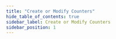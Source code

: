 ```yaml
---
title: "Create or Modify Counters"
hide_table_of_contents: true
sidebar_label: Create or Modify Counters
sidebar_position: 1
---
```





<LanguageSwitcher supportedLanguages={supportedLanguages} />

<LanguageContent language="csharp">
   <CreateOrModifyCsharp />
</LanguageContent>

<LanguageContent language="java">
   <CreateOrModifyJava />
</LanguageContent>

<LanguageContent language="python">
   <CreateOrModifyPython />
</LanguageContent>

<LanguageContent language="php">
   <CreateOrModifyPhp />
</LanguageContent>

<LanguageContent language="nodejs">
   <CreateOrModifyNodejs />
</LanguageContent>


<!---
### Studio Articles
- [Studio Counters Management](../../studio/database/document-extensions/counters#counters)

### Client-API - Session Articles
- [Counters Overview](../../document-extensions/counters/overview)
- [Deleting a Counter](../../document-extensions/counters/delete)
- [Retrieving Counter Values](../../document-extensions/counters/retrieve-counter-values)
- [Counters and other features](../../document-extensions/counters/counters-and-other-features)
- [Counters In Clusters](../../document-extensions/counters/counters-in-clusters)

### Client-API - Operations Articles
- [Counters Operations](../../client-api/operations/counters/get-counters#operations--counters--how-to-get-counters)


-->